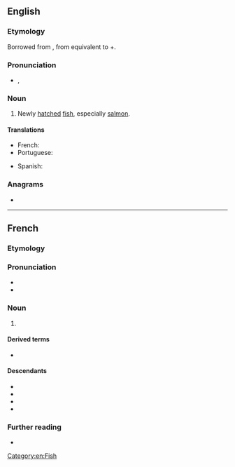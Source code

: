 {{also|alevín}}
==English==

===Etymology===
Borrowed from {{bor|en|fr|alevin}}, from {{etyl|VL.|en}} {{m|la|*allevamen}} equivalent to {{etyl|la|en}} {{m|la|allevāre||to lift up, raise}}+{{m|la|-men}}.

===Pronunciation===
* {{a|US}} {{enPR|ăl'-ə-vən}}, {{IPA|/ˈæl.ə.vən/|lang=en}}

===Noun===
{{en-noun}}

# Newly [[hatch]]ed [[fish]], especially [[salmon]].

====Translations====
{{trans-top|newly hatched fish}}
* French: {{t+|fr|alevin|m}}
* Portuguese: {{t+|pt|alevino|m}}
{{trans-mid}}
* Spanish: {{t+|es|alevín|m}}
{{trans-bottom}}

===Anagrams===
* {{anagrams|en|Lavine|alvine|leavin'|valine|veinal|venial|vineal}}

[[Category:en:Fish]]

----

==French==

===Etymology===
{{rfe|en}}

===Pronunciation===
* {{fr-IPA}}
* {{audio|Fr-Paris--alevin.ogg|Audio (Paris)|lang=fr}}

===Noun===
{{fr-noun|m}}

# {{l|en|alevin}}

====Derived terms====
* {{l|fr|alevinage}}

====Descendants====
* {{desc|ca|aleví|bor=1}}
* {{desc|en|alevin|bor=1}}
* {{desc|pt|alevino|bor=1}}
* {{desc|es|alevín|bor=1}}

===Further reading===
* {{R:TLFi}}